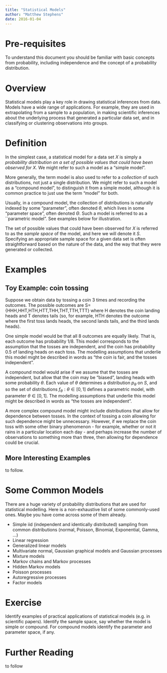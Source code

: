 ```yaml
---
title: "Statistical Models"
author: "Matthew Stephens"
date: 2016-01-04
---
```



# Pre-requisites

To understand this document you should be familiar with basic concepts from probability, including independence and the concept of a probability distribution.

# Overview

Statistical models play a key role in drawing statistical inferences from data. Models have a wide range of applications. For example, they are used in extrapolating from a sample to a population,
in making scientific inferences about the underlying process that generated a particular data set, and in classifying or clustering
observations into groups.

# Definition

In the simplest case, a statistical model for a data set $X$ is simply a *probability distribution on a set of possible values that could have been observed for X*.  We might refer to such a model as a "simple model". 

More generally, the term model is also used to refer to a *collection* of such distributions, not just a single distribution. We might refer to such a model as a "compound model", to distinguish it from a simple model, although it is common practice to just use the term "model" for both.

Usually, in a compound model, the collection of distributions 
is naturally indexed by some "parameter", often denoted $\theta$, which lives in some "parameter space", often denoted $\Theta$. Such a model is referred to as a ``parametric model". 
See examples below for illustration.

The set of possible values that could have been observed for $X$ is referred to as the *sample space* of the model, and here we will denote it $S$. Specifying an appropriate sample space for a given data set is often straightforward based on the nature of the data, and the way that they were generated or collected.




# Examples

## Toy Example: coin tossing

Suppose we obtain data by tossing a coin 3 times and recording the outcomes. The possible outcomes are S={HHH,HHT,HTH,HTT,THH,THT,TTH,TTT} where H denotes the coin landing heads and T denotes tails (so, for example, HTH denotes the outcome where the first toss lands heads, the second lands tails, and the third lands heads).

One simple model would be that all 8 outcomes are equally likely.
That is, each outcome has probability 1/8. This model corresponds to the assumption that the tosses are independent, and the coin has probability 0.5 of landing heads on each toss.
The modelling assumptions that underlie this model might be described in words as "the coin is fair, and the tosses independent".

A compound model would arise if we assume that the tosses are independent, but allow that the coin may be "biased", landing heads with some probability $\theta$. Each value of $\theta$ determines a distribution $p_\theta$ on $S$, and so the set of distributions ${f_\theta: \theta \in [0,1]}$ 
defines a parametric model, with parameter $\theta \in [0,1]$. 
The modelling assumptions that underlie this model might be described in words as "the tosses are independent".

A more complex compound model might include distributions that allow for dependence between tosses. In the context of tossing a coin allowing for such dependence might be unnecessary. However, if we replace the coin toss with some other binary phenomenon - for example, whether or not it rains in a particular location each day -
and perhaps increase the number of observations to something more than three, then allowing for dependence could be crucial.

## More Interesting Examples

to follow.

# Some Common Models

There are a huge variety of probability distributions that are 
used for statistical modelling. Here is a non-exhaustive list of some commonly-used ones. Maybe you have come across some of them already.

- Simple iid (independent and identically distributed) sampling from common distributions (normal, Poisson, Binomial, Exponential, Gamma, ...)
- Linear regression
- Generalized linear models
- Multivariate normal, Gaussian graphical models and Gaussian processes
- Mixture models
- Markov chains and Markov processes
- Hidden Markov models
- Poisson processes
- Autoregressive processes
- Factor models


# Exercise

Identify examples of practical applications of statistical models (e.g. in scientific papers). Identify the sample space, say whether the model is simple or compound. For compound models identify the parameter and parameter space, if any.

# Further Reading

to follow

